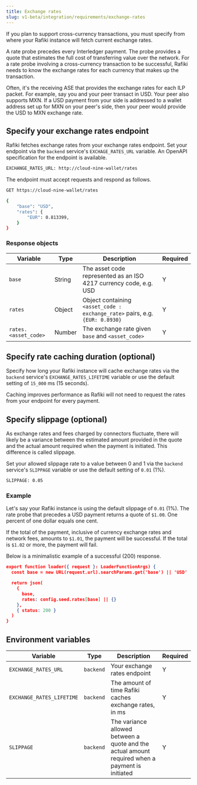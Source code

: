 ```yaml
---
title: Exchange rates
slug: v1-beta/integration/requirements/exchange-rates
---
```



If you plan to support cross-currency transactions, you must specify from where your Rafiki instance will fetch current exchange rates.

A rate probe precedes every Interledger payment. The probe provides a quote that estimates the full cost of transferring value over the network. For a rate probe involving a cross-currency transaction to be successful, Rafiki needs to know the exchange rates for each currency that makes up the transaction.

Often, it's the receiving ASE that provides the exchange rates for each ILP packet. For example, say you and your peer transact in USD. Your peer also supports MXN. If a USD payment from your side is addressed to a wallet address set up for MXN on your peer's side, then your peer would provide the USD to MXN exchange rate.

## Specify your exchange rates endpoint

Rafiki fetches exchange rates from your exchange rates endpoint. Set your endpoint via the `backend` service's `EXCHAGE_RATES_URL` variable. An <LinkOut href="https://github.com/interledger/rafiki/blob/main/packages/backend/src/openapi/specs/exchange-rates.yaml">OpenAPI specification</LinkOut> for the endpoint is available.

```bash title='Example'
EXCHANGE_RATES_URL: http://cloud-nine-wallet/rates
```

The endpoint must accept <Badge text="GET" variant="note" size="medium" /> requests and respond as follows.

```bash title="Example API request"
GET https://cloud-nine-wallet/rates
```

```bash title='Example API response'
{
    "base": "USD",
    "rates": {
        "EUR": 0.813399,
    }
}
```

### Response objects

<div class="overflow-table">

| Variable             | Type   | Description                                                                                                                        | Required |
| -------------------- | ------ | ---------------------------------------------------------------------------------------------------------------------------------- | -------- |
| `base`               | String | The asset code represented as an <LinkOut href="https://en.wikipedia.org/wiki/ISO_4217">ISO 4217</LinkOut> currency code, e.g. USD | Y        |
| `rates`              | Object | Object containing `<asset_code : exchange_rate>` pairs, e.g. `{EUR: 0.8930}`                                                       | Y        |
| `rates.<asset_code>` | Number | The exchange rate given `base` and `<asset_code>`                                                                                  | Y        |

</div>

## Specify rate caching duration (optional)

Specify how long your Rafiki instance will cache exchange rates via the `backend` service's `EXCHANGE_RATES_LIFETIME` variable or use the default setting of `15_000` ms (15 seconds).

Caching improves performance as Rafiki will not need to request the rates from your endpoint for every payment.

## Specify slippage (optional)

As exchange rates and fees charged by connectors fluctuate, there will likely be a variance between the estimated amount provided in the quote and the actual amount required when the payment is initiated. This difference is called slippage.

Set your allowed slippage rate to a value between 0 and 1 via the `backend` service's `SLIPPAGE` variable or use the default setting of `0.01` (1%).

```bash title='Example'
SLIPPAGE: 0.05
```

### Example

Let's say your Rafiki instance is using the default slippage of `0.01` (1%). The rate probe that precedes a USD payment returns a quote of `$1.00`. One percent of one dollar equals one cent.

If the total of the payment, inclusive of currency exchange rates and network fees, amounts to `$1.01`, the payment will be successful. If the total is `$1.02` or more, the payment will fail.

Below is a minimalistic example of a successful (200) response.

```json
export function loader({ request }: LoaderFunctionArgs) {
  const base = new URL(request.url).searchParams.get('base') || 'USD'

  return json(
    {
      base,
      rates: config.seed.rates[base] || {}
    },
    { status: 200 }
  )
}
```

## Environment variables

<div class="overflow-table">

| Variable                  | Type      | Description                                                                                     | Required |
| ------------------------- | --------- | ----------------------------------------------------------------------------------------------- | -------- |
| `EXCHANGE_RATES_URL`      | `backend` | Your exchange rates endpoint                                                                    | Y        |
| `EXCHANGE_RATES_LIFETIME` | `backend` | The amount of time Rafiki caches exchange rates, in ms                                          | Y        |
| `SLIPPAGE`                | `backend` | The variance allowed between a quote and the actual amount required when a payment is initiated | Y        |

</div>
